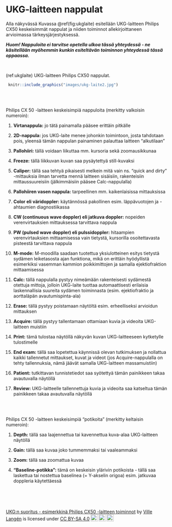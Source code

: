 # UKG-laitteen nappulat

Alla näkyvässä Kuvassa \@ref(fig:ukglaite) esitellään UKG-laitteen Philips CX50 keskeisimmät nappulat ja niiden toiminnot allekirjoittaneen arvioimassa tärkeysjärjestyksessä.

***Huom! Nappuloita ei tarvitse opetella ulkoa tässä yhteydessä - ne käsitellään myöhemmin kunkin esiteltävän toiminnon yhteydessä tässä oppaassa.***

<br />


(ref:ukglaite) UKG-laitteen Philips CX50 nappulat.

```r
 knitr::include_graphics("images/ukg-laite2.jpg")
```


<br/>
<br/>

Philips CX 50 -laitteen keskeisimpiä nappuloita (merkitty valkoisin numeroin):

1. **Virtanappula:** jo tätä painamalla pääsee erittäin pitkälle

2. **2D-nappula:** jos UKG-laite menee johonkin toimintoon, josta tahdotaan pois, yleensä tämän nappulan painaminen palauttaa laitteen "alkutilaan"

3. **Pallohiiri:** tällä voidaan liikuttaa mm. kursoria sekä zoomausikkunaa

4. **Freeze:** tällä liikkuvan kuvan saa pysäytettyä still-kuvaksi

5. **Caliper:** tällä saa tehtyä pikaisesti melkein mitä vain ns. "quick and dirty" -mittauksia ilman tarvetta mennä laitteen sisäisiin, rakenteisiin mittaussuureisiin (jälkimmäisiin pääsee Calc-nappulalla) 

6. **Pallohiiren vasen nappula:** tarpeellinen mm. kaikenlaisissa mittauksissa

7. **Color eli väridoppler:** käytännössä pakollinen esim. läppävuotojen ja -ahtaumien diagnostiikassa

8. **CW (continuous wave doppler) eli jatkuva doppler:** nopeiden verenvirtauksien mittauksessa tarvittava nappula

9. **PW (pulsed wave doppler) eli pulssidoppler:** hitaampien verenvirtauksien mittaamisessa vain tietystä, kursorilla osoitettavasta pisteestä tarvittava nappula

10. **M-mode:** M-moodilla saadaan tuotettua yksiulotteinen esitys tietystä sydämen leiketasosta ajan funktiona, mikä on erittäin hyödyllistä esimerkiksi vasemman kammion poikkimittojen ja samalla ejektiofraktion mittaamisessa

11. **Calc:** tällä nappulalla pystyy nimeämään rakenteisesti sydämestä otettuja mittoja, jolloin UKG-laite tuottaa automaattisesti erilaisia laskennallisia suureita sydämen toiminnasta (esim. ejektiofraktio ja aorttaläpän avautumispinta-ala)

12. **Erase:** tällä pystyy poistamaan näytöltä esim. erheelliseksi arvioidun mittauksen

13. **Acquire:** tällä pystyy tallentamaan ottamiaan kuvia ja videoita UKG-laitteen muistiin

14. **Print:** tämä tulostaa näytöllä näkyvän kuvan UKG-laitteeseen kytketylle tulostimelle

15. **End exam:** tällä saa lopetettua käynnissä olevan tutkimuksen ja nollattua kaikki tallennetut mittaukset, kuvat ja videot (jos Acquire-nappulalla on tehty tallennuksia, nämä jäävät samalla UKG-laitteen massamuistiin)

16. **Patient:** tutkittavan tunnistetiedot saa syötettyä tämän painikkeen takaa avautuvalla näytöllä

17. **Review:** UKG-laitteelle tallennettuja kuvia ja videoita saa katseltua tämän painikkeen takaa avautuvalla näytöllä


<br/>
<br/>

Philips CX 50 -laitteen keskeisimpiä "potikoita" (merkitty keltaisin numeroin):

1. **Depth:** tällä saa laajennettua tai kavennettua kuva-alaa UKG-laitteen näytöllä

2. **Gain:** tällä saa kuvaa joko tummemmaksi tai vaaleammaksi

3. **Zoom:** tällä saa zoomattua kuvaa

4. **"Baseline-potikka":** tämä on keskeisin ylärivin potikoista - tällä saa laskettua tai nostettua baselinea (= Y-akselin origoa) esim. jatkuvaa doppleria käytettäessä




<br/>
<br/>
<br/>
<p xmlns:cc="http://creativecommons.org/ns#" xmlns:dct="http://purl.org/dc/terms/"><a property="dct:title" rel="cc:attributionURL" href="https://vldesign.kapsi.fi/echo/">UKG:n suoritus - esimerkkinä Philips CX50 -laitteen toiminnot</a> by <a rel="cc:attributionURL dct:creator" property="cc:attributionName" href="http://www.linkedin.com/in/ville-langen">Ville Langén</a> is licensed under <a href="http://creativecommons.org/licenses/by-sa/4.0/?ref=chooser-v1" target="_blank" rel="license noopener noreferrer" style="display:inline-block;">CC BY-SA 4.0<img style="height:22px!important;margin-left:3px;vertical-align:text-bottom;" src="https://mirrors.creativecommons.org/presskit/icons/cc.svg?ref=chooser-v1"><img style="height:22px!important;margin-left:3px;vertical-align:text-bottom;" src="https://mirrors.creativecommons.org/presskit/icons/by.svg?ref=chooser-v1"><img style="height:22px!important;margin-left:3px;vertical-align:text-bottom;" src="https://mirrors.creativecommons.org/presskit/icons/sa.svg?ref=chooser-v1"></a></p>